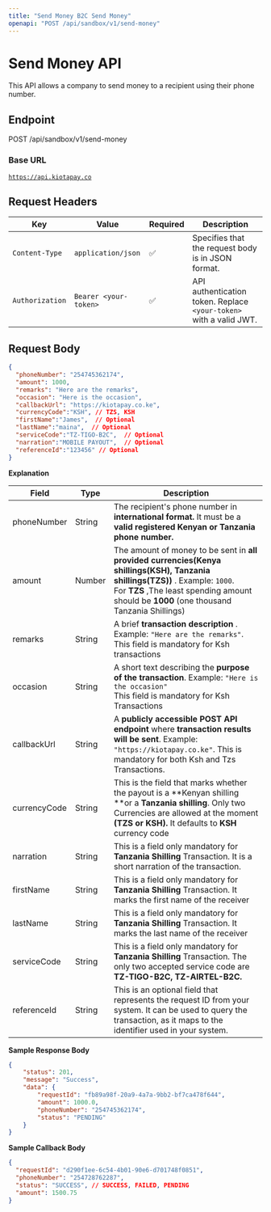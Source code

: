 ```yaml
---
title: "Send Money B2C Send Money"
openapi: "POST /api/sandbox/v1/send-money"
---
```


# Send Money API

This API allows a company to send money to a recipient using their phone number.

## Endpoint

POST /api/sandbox/v1/send-money

### Base URL

[`https://api.kiotapay.co`](https://api.kiotapay.co)

## **Request Headers**

| Key             | Value                 | Required | Description                                                        |
| --------------- | --------------------- | -------- | ------------------------------------------------------------------ |
| `Content-Type`  | `application/json`    | ✅        | Specifies that the request body is in JSON format.                 |
| `Authorization` | `Bearer <your-token>` | ✅        | API authentication token. Replace `<your-token>` with a valid JWT. |

## Request Body

```json
{
  "phoneNumber": "254745362174",
  "amount": 1000,
  "remarks": "Here are the remarks",
  "occasion": "Here is the occasion",
  "callbackUrl": "https://kiotapay.co.ke",
  "currencyCode":"KSH", // TZS, KSH
  "firstName":"James",  // Optional
  "lastName":"maina",  // Optional
  "serviceCode":"TZ-TIGO-B2C",  // Optional
  "narration":"MOBILE PAYOUT",  // Optional
  "referenceId":"123456" // Optional
}
```

**Explanation**

| Field        | Type   | Description                                                                                                                                                                                                                       |
| ------------ | ------ | --------------------------------------------------------------------------------------------------------------------------------------------------------------------------------------------------------------------------------- |
| phoneNumber  | String | The recipient's phone number in **international format.**  It must  be a **valid registered  Kenyan or Tanzania phone number.**                                                                                                   |
| amount       | Number | The amount of money to be sent in **all provided currencies(Kenya shillings(KSH), Tanzania shillings(TZS))** . Example: `1000`.<br />For **TZS** ,The least spending amount should be **1000**  (one thousand Tanzania Shillings) |
| remarks      | String | A brief **transaction description** . Example: `"Here are the remarks"`. This field is mandatory for Ksh transactions                                                                                                             |
| occasion     | String | A short text describing the **purpose of the transaction**. Example: `"Here is the occasion"`<br />This field is mandatory for Ksh Transactions                                                                                   |
| callbackUrl  | String | A **publicly accessible POST API endpoint** where **transaction results will be sent**. Example: `"https://kiotapay.co.ke"`. This is mandatory for both Ksh and Tzs Transactions.                                                 |
| currencyCode | String | This is the field that marks whether the payout is a \*\*Kenyan shilling \*\*or a **Tanzania shilling**. Only two Currencies are allowed at the moment **(TZS or KSH).** It defaults to **KSH** currency code                     |
| narration    | String | This is a field only mandatory for **Tanzania Shilling** Transaction. It is a short narration of the transaction.                                                                                                                 |
| firstName    | String | This is a field only mandatory for **Tanzania Shilling** Transaction. It marks the first name of the receiver                                                                                                                     |
| lastName     | String | This is a field only mandatory for **Tanzania Shilling** Transaction. It marks the last name of the receiver                                                                                                                      |
| serviceCode  | String | This is a field only mandatory for **Tanzania Shilling** Transaction. The only two accepted service code are **TZ-TIGO-B2C, TZ-AIRTEL-B2C.**                                                                                      |
| referenceId  | String | This is an optional field that represents the request ID from your system. It can be used to query the transaction, as it maps to the identifier used in your system.                                                             |

**Sample Response Body**

```json
{
    "status": 201,
    "message": "Success",
    "data": {
        "requestId": "fb89a98f-20a9-4a7a-9bb2-bf7ca478f644",
        "amount": 1000.0,
        "phoneNumber": "254745362174",
        "status": "PENDING"
    }
}
```

**Sample Callback Body**

```json
{
  "requestId": "d290f1ee-6c54-4b01-90e6-d701748f0851",
  "phoneNumber": "254728762287",
  "status": "SUCCESS", // SUCCESS, FAILED, PENDING
  "amount": 1500.75
}
```
